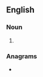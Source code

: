 {{also|tartars|tàrtars}}
==English==

===Noun===
{{head|en|noun plural form}}

# {{plural of|Tartar|lang=en}}

===Anagrams===
* {{anagrams|en|a=aarrstt|Sarratt}}
